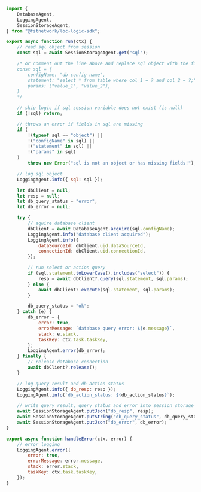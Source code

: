```javascript title="database-query.js" showLineNumbers
import {
    DatabaseAgent,
    LoggingAgent,
    SessionStorageAgent,
} from "@fstnetwork/loc-logic-sdk";

export async function run(ctx) {
    // read sql object from session
    const sql = await SessionStorageAgent.get("sql");

    /* or comment out the line above and replace sql object with the following declaration:
    const sql = {
        configName: "db config name",
        statement: "select * from table where col_1 = ? and col_2 = ?;",
        params: ["value_1", "value_2"],
    }
    */

    // skip logic if sql session variable does not exist (is null)
    if (!sql) return;

    // throws an error if fields in sql are missing
    if (
        !(typeof sql == "object") ||
        !("configName" in sql) ||
        !("statement" in sql) ||
        !("params" in sql)
    )
        throw new Error("sql is not an object or has missing fields!");

    // log sql object
    LoggingAgent.info({ sql: sql });

    let dbClient = null;
    let resp = null;
    let db_query_status = "error";
    let db_error = null;

    try {
        // aquire database client
        dbClient = await DatabaseAgent.acquire(sql.configName);
        LoggingAgent.info("database client acquired");
        LoggingAgent.info({
            dataSourceId: dbClient.uid.dataSourceId,
            connectionId: dbClient.uid.connectionId,
        });

        // run select or action query
        if (sql.statement.toLowerCase().includes("select")) {
            resp = await dbClient?.query(sql.statement, sql.params);
        } else {
            await dbClient?.execute(sql.statement, sql.params);
        }

        db_query_status = "ok";
    } catch (e) {
        db_error = {
            error: true,
            errorMessage: `database query error: ${e.message}`,
            stack: e.stack,
            taskKey: ctx.task.taskKey,
        };
        LoggingAgent.error(db_error);
    } finally {
        // release database connection
        await dbClient?.release();
    }

    // log query result and db action status
    LoggingAgent.info({ db_resp: resp });
    LoggingAgent.info(`db_action_status: ${db_action_status}`);

    // write query result, query status and error into session storage
    await SessionStorageAgent.putJson("db_resp", resp);
    await SessionStorageAgent.putString("db_query_status", db_query_status);
    await SessionStorageAgent.putJson("db_error", db_error);
}

export async function handleError(ctx, error) {
    // error logging
    LoggingAgent.error({
        error: true,
        errorMessage: error.message,
        stack: error.stack,
        taskKey: ctx.task.taskKey,
    });
}
```
